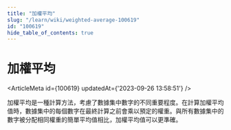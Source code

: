 ```yaml
---
title: "加權平均"
slug: "/learn/wiki/weighted-average-100619"
id: "100619"
hide_table_of_contents: true
---
```



# 加權平均

<ArticleMeta id={100619} updatedAt={'2023-09-26 13:58:51'} />
<div className='border-solid border-b border-t-0 my-4 border-[var(--ifm-color-gray-300)]' />

加權平均是一種計算方法，考慮了數據集中數字的不同重要程度。在計算加權平均值時，數據集中的每個數字在最終計算之前會乘以預定的權重。與所有數據集中的數字被分配相同權重的簡單平均值相比，加權平均值可以更準確。
